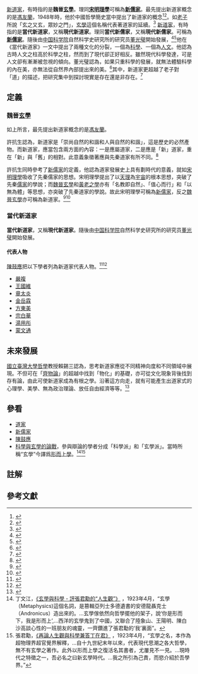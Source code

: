 [[新道家|新道家]]，有時指的是'''魏晉[[玄學|玄學]]'''。理同'''[[宋明理學|宋明理學]]'''可稱為'''[[新儒家|新儒家]]'''。最先提出新道家概念的是[[馮友蘭|馮友蘭]]，1948年時，他於中國哲學簡史當中提出了新道家的概念<ref>{{cite book |author1=馮友蘭 |authorlink1=馮友蘭 |title=中國哲學簡史 |date=2005-01-01 |publisher=三聯 |location=香港 |isbn=962042414X |url=https://www.ebaomonthly.com/window/reading/philch/philch_19.htm |language=zh-hant |access-date=2021-03-03 |archive-date=2017-02-12 |archive-url=https://web.archive.org/web/20170212100758/http://www.ebaomonthly.com/window/reading/philch/philch_19.htm |dead-url=no }}</ref><ref>{{cite web |title=Neo-Taoism |url=https://www.oxfordreference.com/view/10.1093/oi/authority.20110803100228517 |website=Oxford Reference |publisher=Oxford |location=Internet |language=en |quote=The form of Taoism that flourished in China in the 3rd and 4th centuries. |access-date=2021-03-03 |archive-date=2018-02-28 |archive-url=https://web.archive.org/web/20180228212047/http://www.oxfordreference.com/view/10.1093/oi/authority.20110803100228517 |dead-url=no }}</ref>。如[[老子|老子]]所說「玄之又玄，眾妙之門」，[[玄學|玄學]]這個名稱代表著道家的延續。<ref>{{cite book |author1=馮友蘭 |authorlink1=馮友蘭 |title=中國哲學簡史 |date=2005-01-01 |publisher=三聯 |location=香港 |isbn=962042414X |url=https://www.ebaomonthly.com/window/reading/philch/philch_19.htm |language=zh-hant |chapter=第十九章 |access-date=2021-03-03 |archive-date=2017-02-12 |archive-url=https://web.archive.org/web/20170212100758/http://www.ebaomonthly.com/window/reading/philch/philch_19.htm |dead-url=no }}</ref>
{{道家}}
[[新道家|新道家]]，有時指的是'''當代新道家'''，又稱'''現代新道家'''。理同'''當代新儒家'''，又稱'''現代新儒家'''。可稱為'''[[新儒家|新儒家]]'''。隨後由[[中国科学院|中国科学院]]自然科学史研究所的研究员[[董光璧|董光璧]]開始發展，<ref>{{cite web |author1=宮哲兵 |title=當代道家 |url=http://www.etaoist.org/taoist/index.php/2011-08-22-02-11-46/2011-09-13-16-05-29/1776-2012-07-11-02-02-44 |website=國際道家學術總會 |publisher=國際道家學術總會 |location=互聯網 |language=zh-hant |access-date=2021-03-03 |archive-date=2021-01-20 |archive-url=https://web.archive.org/web/20210120195723/http://www.etaoist.org/taoist/index.php/2011-08-22-02-11-46/2011-09-13-16-05-29/1776-2012-07-11-02-02-44 |dead-url=no }}</ref><ref>{{cite book |author1=賴錫三 |editor=湯世鑄 |title=當代新道家多音複調與視域融合 |date=2011年8月 |publisher=臺大出版中心 |location=臺灣 |isbn=978-986-02-8824-7 |page=自序 |edition=初版 |language=zh-hant |chapter=序章}}</ref>他在《當代新道家》一文中提出了兩種文化的分裂，一個為[[科學|科學]]、一個為[[人文|人文]]。他認為古時人文之柱高於科學之柱，然而到了現代卻正好相反。雖然現代科學發達，可是人文卻有漸漸被忽視的傾向。董光璧認為，如果只重科學的發展，就無法體驗科學的內在美，亦無法從自然界內部提出來的美。<ref>{{cite book |author1=董光璧 |authorlink1=董光璧 |title=當代新道家 |date=1992年7月 |publisher=華夏出版社 |location=中國大陸 |isbn=80053-404-9 |language=zh-hans}}</ref>其中，新道家更超越了老子對「道」的描述，把研究集中到探討現實是存在還是非存在。<ref>{{cite web |author1=Brian Duignan |title=Chinese philosophy |url=https://www.britannica.com/topic/Chinese-philosophy#ref171473 |website=Britannica |publisher=Britannica |location=United Kingdom |language=en |quote=the neo-Daoists concentrated on the question of whether Ultimate Reality is Being or Nonbeing |access-date=2021-03-03 |archive-date=2015-05-02 |archive-url=https://web.archive.org/web/20150502233005/http://www.britannica.com/EBchecked/topic/112694/Chinese-philosophy#ref171473 |dead-url=no }}</ref>

==定義==
=== 魏晉[[玄學|玄學]] ===
如上所言，最先提出新道家概念的是[[馮友蘭|馮友蘭]]。

許抗生認為，新道家是「崇尚自然的和諧和人與自然的和諧」，這是歷史的必然產物。而新道家，應當包含兩方面的內容：一是應屬道家，二是應是「新」道家，重在「新」與「舊」的相對。此意義象徵著應與先秦道家有所不同。<ref>{{cite book |author1=許抗生 |title=當代新道家 |date=2013-08 |publisher=社會科學文獻出版社 |location=中國大陸 |isbn=978-7-5097-4875-6 |language=zh-hans}}</ref>

許抗生同時參考了[[新儒家|新儒家]]的定義，他認為道家發展史上具有劃時代的意義，就如[[宋明理學|宋明理學]]吸收了先秦儒家的思想。宋明理學提出了以[[天理|天理]]為[[宇宙|宇宙]]的根本思想，突破了先秦[[儒家|儒家]]的學說；而[[魏晉玄學|魏晉玄學]]和[[黃老之學|黃老之學]]亦有「名教即自然」、「值心而行」和「以無為體」等思想，亦突破了先秦道家的學說。故此宋明理學可稱為[[新儒家|新儒家]]，反之[[魏晉玄學|魏晉玄學]]亦可稱為新道家。<ref>{{cite book |author1=陳鼓應 |authorlink1=陳鼓應 |title=道家文化研究 |date=2000年8月 |publisher=文史哲出版社 |location=臺灣 |isbn=957-549-300-1 |edition=初版 |language=zh-hant |chapter=簡論魏晉玄學是新道家}}</ref><ref>{{cite web |author1=Ronnie Littlejohn |title=Daoist Philosophy |url=https://iep.utm.edu/daoism/#H11 |website=Internet Encyclopedia of Philosophy |location=Internet |page=Neo-Daoism |language=en |quote=The resurgence of Daoism after the Han dynasty is often known as Neo-Daoism. |access-date=2021-03-03 |archive-date=2021-02-11 |archive-url=https://web.archive.org/web/20210211053946/https://iep.utm.edu/daoism/#H11 |dead-url=no }}</ref>

=== 當代新道家 ===
'''當代新道家'''，又稱'''現代新道家'''。隨後由[[中国科学院|中国科学院]]自然科学史研究所的研究员[[董光璧|董光璧]]開始發展。

====代表人物====
[[陳鼓應|陳鼓應]]把以下學者列為新道家代表人物。<ref>{{cite web |author1=孔令宏 |title=道教學術資訊網站 |url=http://www.ctcwri.idv.tw/INDEXA3/A301/A30114%E6%B5%B7%E5%B3%BD%E5%85%A9%E5%B2%B8%E7%82%8E%E5%B8%9D%E7%A5%9E%E8%BE%B2%E6%96%87%E5%8C%96%E8%AB%96%E5%A3%87/A3011422%E8%AB%96%E6%96%B0%E5%84%92%E5%AE%B6%E8%88%87%E6%96%B0%E9%81%93%E5%AE%B6%E7%9A%84%E9%97%9C%E4%BF%82.htm#_edn36 |website=論新儒家與新道家的關係 |location=互聯網 |language=zh-hant |access-date=2021-03-02 |archive-date=2009-09-29 |archive-url=https://web.archive.org/web/20090929095107/http://www.ctcwri.idv.tw/INDEXA3/A301/A30114%E6%B5%B7%E5%B3%BD%E5%85%A9%E5%B2%B8%E7%82%8E%E5%B8%9D%E7%A5%9E%E8%BE%B2%E6%96%87%E5%8C%96%E8%AB%96%E5%A3%87/A3011422%E8%AB%96%E6%96%B0%E5%84%92%E5%AE%B6%E8%88%87%E6%96%B0%E9%81%93%E5%AE%B6%E7%9A%84%E9%97%9C%E4%BF%82.htm#_edn36 |dead-url=no }}</ref><ref>{{cite book |author1=陳鼓應 |authorlink1=陳鼓應 |title=道家思想在當代 |publisher=文史哲出版社 |location=臺灣 |language=zh-hant}}</ref>
*[[嚴複|嚴複]]
*[[王國維|王國維]]
*[[章太炎|章太炎]]
*[[金岳霖|金岳霖]]
*[[方東美|方東美]]{{NoteTag|同為新儒家代表人物}}
*[[宗白華|宗白華]]
*[[湯用彤|湯用彤]]
*[[蒙文通|蒙文通]]

==未來發展==
[[國立臺灣大學|國立臺灣大學]][[哲學|哲學]]教授賴錫三認為，思考新道家應從不同精神向度和不同領域中展現。不但可在「[[齊物論|齊物論]]」的超越中找到「物化」的基礎，亦可從文化現象背後找到存有論，由此可使新道家成為有根之學。沿著這方向走，就有可能產生出道家式的心理學、美學、無為政治理論、放任自由經濟等等。<ref>{{cite book |author1=賴錫三 |authorlink1=賴錫三 |title=當代新道家-多音複調與視域融合 |date=2011年8月 |publisher=臺大出版中心 |location=臺灣 |isbn=978-986-02-8824-7 |language=zh-hant}}</ref> 

==參看==
*[[道家|道家]]
*[[新儒家|新儒家]]
*[[陳鼓應|陳鼓應]]
*[[科學與玄學的論戰|科學與玄學的論戰]]，參與辯論的學者分成「科學派」和「玄學派」。當時所稱“玄學”今譯爲[[形而上學|形而上學]]。<ref>丁文江，[https://taiwanebook.ncl.edu.tw/en/book/NCL-9910007696/reader 《玄學與科學 - 評張君勱的“人生觀”》] {{Wayback|url=https://taiwanebook.ncl.edu.tw/en/book/NCL-9910007696/reader |date=20210417204328 }}，1923年4月，“玄學（Metaphysics)這個名詞，是篡輯亞列士多德遺書的安德龍聶克士（Andronicus）造出來的。...玄學傢依然向哲學擺他的架子，說‘你是形而下，我是形而上’,...西洋的玄學鬼到了中國，又聯合了陸象山、王陽明、陳白沙高談心性的一班朋友的魂靈，一齊鑽進了張君勱的‘我’裏面”。</ref><ref>張君勱，[https://taiwanebook.ncl.edu.tw/en/book/NCL-9910007696/reader 《再論人生觀與科學兼答丁在君》] {{Wayback|url=https://taiwanebook.ncl.edu.tw/en/book/NCL-9910007696/reader |date=20210417204328 }}，1923年4月，“玄學之名，本作為超物理界超官覺界解釋，...自十九世紀末年以來，代表現代思潮之各大哲學，無不有玄學之著作。此外以形而上學之復活名其書者，尤屢見不一見。...現時代之特徵之一，吾必名之曰新玄學時代。...我之所引為己責，而慾介紹於吾學界。”</ref>

==註解==
{{Notefoot}}
{{Notelist}}

==參考文獻==
{{reflist}}